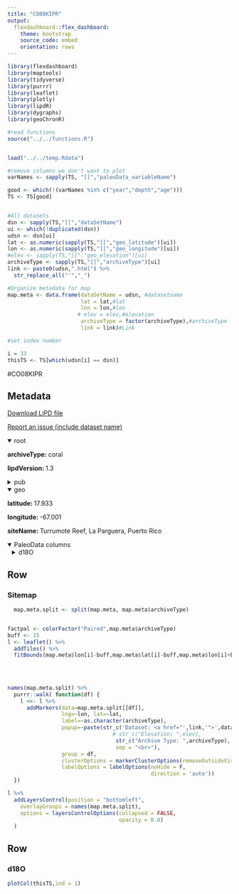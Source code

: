 ```yaml
---
title: "CO08KIPR"
output: 
  flexdashboard::flex_dashboard:
    theme: bootstrap
    source_code: embed
    orientation: rows
---
```


```r
library(flexdashboard)
library(maptools)
library(tidyverse)
library(purrr)
library(leaflet)
library(plotly)
library(lipdR)
library(dygraphs)
library(geoChronR)

#read functions
source("../../functions.R")


load("../../temp.Rdata")

#remove columns we don't want to plot
varNames <- sapply(TS, "[[","paleoData_variableName")

good <- which(!(varNames %in% c("year","depth","age")))
TS <- TS[good]


#All datasets
dsn <- sapply(TS,"[[","dataSetName")
ui <- which(!duplicated(dsn))
udsn <- dsn[ui]
lat <- as.numeric(sapply(TS,"[[","geo_latitude")[ui])
lon <- as.numeric(sapply(TS,"[[","geo_longitude")[ui])
#elev <- sapply(TS,"[[","geo_elevation")[ui]
archiveType <- sapply(TS,"[[","archiveType")[ui]
link <- paste0(udsn,".html") %>% 
  str_replace_all("'","_")

#Organize metadata for map
map.meta <- data.frame(dataSetName = udsn, #datasetname
                       lat = lat,#lat
                       lon = lon,#lon
                      # elev = elev,#elevation
                       archiveType = factor(archiveType),#archiveType
                       link = link)#Link

#set index number

i = 33
thisTS <- TS[which(udsn[i] == dsn)]
```
#CO08KIPR

Metadata {.sidebar}
-------------------------------------
[Download LiPD file](CO08KIPR.lpd)
            

[Report an issue (include dataset name)](https://github.com/nickmckay/LiPDverse/issues)

<details open style="margin-left: 0px">
<summary>root</summary>
<p style="margin-left: 0px"><strong>archiveType: </strong>coral
<p style="margin-left: 0px"><strong>lipdVersion: </strong>1.3
</details>
<details>
<summary>pub</summary>
<details style="margin-left: 10px">
<summary>pub1</summary>
<p style="margin-left: 10px"><strong>author: </strong>Kilbourne, K. Halimeda
<p style="margin-left: 10px"><strong>pubYear: </strong>2008, 2010
<p style="margin-left: 10px"><strong>DOI: </strong>10.1029/2008PA001598, 10.1029/2010gc003171, 10.1007/s00382-007-0224-2
</details>
</details>
<details open style="margin-left: 0px">
<summary>geo</summary>
<p style="margin-left: 0px"><strong>latitude: </strong>17.933
<p style="margin-left: 0px"><strong>longitude: </strong>-67.001
<p style="margin-left: 0px"><strong>siteName: </strong>Turrumote Reef, La Parguera, Puerto Rico
</details>
<details open>
<summary>PaleoData columns</summary>
<details style="margin-left: 10px">
<summary>d18O</summary>
<p style="margin-left: 10px"><strong>TSid: </strong>CO08KIPR01A
<p style="margin-left: 10px"><strong>variableName: </strong>d18O
<p style="margin-left: 10px"><strong>units: </strong>permil
<p style="margin-left: 10px"><strong>description: </strong>carbonate
<details>
<summary>interpretation</summary>
<details style="margin-left: 20px">
<summary>1</summary>
<p style="margin-left: 20px"><strong>basis: </strong>The regression equations presented here are not meant as a quantitative calibration of the Monastraea faveolata paleothermometer, because we do not have monthly seawater d18O during 1993– 2004, but is instead intended to demonstrate the high correlation of d18O to temperature at this site, and that it is reasonable to apply the Leder et al. [1996] calibration slope to these data. Weber and Woodhead [1972] proposed that each coral species has its own carbonate d18O‐temperature relationship because of the influence of metabolic effects on the d18O‐temperature relationship. Leder et al. [1996] conducted a thorough calibration study for Montastraea faveolata, utilizing thermister data from next to the coral, regular seawater d18O measurements, and skeletal staining to provide independent time control. Their equation is SST (ºC) = 5.33 – 4.519 (±0.19) (delta c - delta w)
<p style="margin-left: 20px"><strong>interpDirection: </strong>decrease/increase
<p style="margin-left: 20px"><strong>scope: </strong>climate
<p style="margin-left: 20px"><strong>variable: </strong>temperature and salinity
<p style="margin-left: 20px"><strong>variableDetail: </strong>sea surface
</details>
<details style="margin-left: 20px">
<summary>2</summary>
<p style="margin-left: 20px"><strong>basis: </strong>They use calibration from other studies with this coral species, Montastraea faveolata or annularis (the same coral), 0.22 per mil per degree C [Leder et al., 1996]. In Kilbourne 2010, "centennial‐scale variability appears to be driven by temperature".
<p style="margin-left: 20px"><strong>coefficient: </strong>0.22 per mil per degrees celsius [Leder et al., 1996] for Kilbourne 2008. In Kilbourne 2010, they derive the regression equation, d18O‰ = 0.85(±0:61) –  0.18(±0.02)  SST degrees C. Table 2 in the same paper has more regression equations.
<p style="margin-left: 20px"><strong>direction: </strong>decrease
<p style="margin-left: 20px"><strong>fraction: </strong>0.53
<p style="margin-left: 20px"><strong>inferredMaterial: </strong>seawater
<p style="margin-left: 20px"><strong>integrationTime: </strong>1
<p style="margin-left: 20px"><strong>integrationTimeBasis: </strong>Counting annual density bands provided an age model for these samples. The exact position of the annual banding over core breaks was reconstructed by stacking the coral slabs together into round core sections with spacers representing the material lost in cutting the cores and with a life-size copy of the X-radiograph taped to the microdrilled slab. The two pieces of core were joined by aligning the corallites of each section, and the X-radiographs on both sides of the core break were marked exactly where they met. Once the breaks were aligned, we used the X-radiographs to count density bands multiple times. We estimate an error of �1 year at the bottom of the core.
<p style="margin-left: 20px"><strong>integrationTimeUncertainty: </strong>2 months
<p style="margin-left: 20px"><strong>integrationTimeUncertaintyType: </strong>chronological
<p style="margin-left: 20px"><strong>integrationTimeUnits: </strong>year
<p style="margin-left: 20px"><strong>mathematicalRelation: </strong>linear
<p style="margin-left: 20px"><strong>rank: </strong>1
<p style="margin-left: 20px"><strong>scope: </strong>isotope
<p style="margin-left: 20px"><strong>variable: </strong>Temperature_water
</details>
<details style="margin-left: 20px">
<summary>3</summary>
<p style="margin-left: 20px"><strong>direction: </strong>increase
<p style="margin-left: 20px"><strong>inferredMaterial: </strong>seawater
<p style="margin-left: 20px"><strong>integrationTime: </strong>1
<p style="margin-left: 20px"><strong>integrationTimeBasis: </strong>Counting annual density bands provided an age model for these samples. The exact position of the annual banding over core breaks was reconstructed by stacking the coral slabs together into round core sections with spacers representing the material lost in cutting the cores and with a life-size copy of the X-radiograph taped to the microdrilled slab. The two pieces of core were joined by aligning the corallites of each section, and the X-radiographs on both sides of the core break were marked exactly where they met. Once the breaks were aligned, we used the X-radiographs to count density bands multiple times. We estimate an error of �1 year at the bottom of the core.
<p style="margin-left: 20px"><strong>integrationTimeUncertainty: </strong>2 months
<p style="margin-left: 20px"><strong>integrationTimeUncertaintyType: </strong>chronological
<p style="margin-left: 20px"><strong>integrationTimeUnits: </strong>year
<p style="margin-left: 20px"><strong>mathematicalRelation: </strong>linear
<p style="margin-left: 20px"><strong>rank: </strong>2
<p style="margin-left: 20px"><strong>scope: </strong>isotope
<p style="margin-left: 20px"><strong>variable: </strong>Salinity_water
</details>
</details>
</details>

Row
-----------------------------------------------------------------------

### Sitemap

```r
  map.meta.split <- split(map.meta, map.meta$archiveType)


factpal <- colorFactor("Paired",map.meta$archiveType)
buff <- 15
l <- leaflet() %>% 
  addTiles() %>% 
  fitBounds(map.meta$lon[i]-buff,map.meta$lat[i]-buff,map.meta$lon[i]+buff,map.meta$lat[i]+buff)
  

  
  
names(map.meta.split) %>%
  purrr::walk( function(df) {
    l <<- l %>%
      addMarkers(data=map.meta.split[[df]],
                 lng=~lon, lat=~lat,
                 label=~as.character(archiveType),
                 popup=~paste(str_c('Dataset: <a href="',link,'">',dataSetName,'</a>'),
                                 # str_c("Elevation: ",elev),
                                  str_c("Archive Type: ",archiveType),
                                  sep = "<br>"),
                 group = df,
                 clusterOptions = markerClusterOptions(removeOutsideVisibleBounds = F),
                 labelOptions = labelOptions(noHide = F,
                                             direction = 'auto'))
  })

l %>%
  addLayersControl(position = "bottomleft",
    overlayGroups = names(map.meta.split),
    options = layersControlOptions(collapsed = FALSE,
                                   opacity = 0.8)
  )
```

Row {.tabset .tabset-fade}
-----------------------------------------------------------------------

### d18O
```r
plotCol(thisTS,ind = 1)
```
